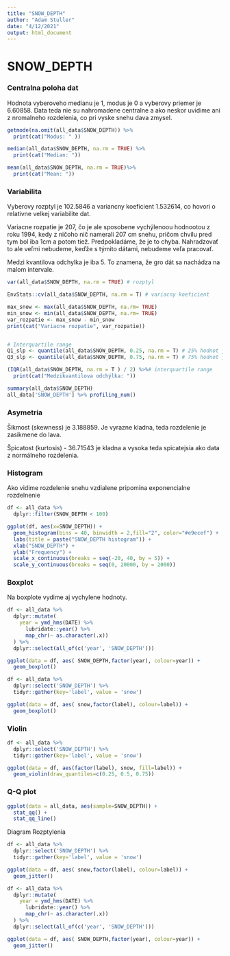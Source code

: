 ```yaml
---
title: "SNOW_DEPTH"
author: "Adam Stuller"
date: "4/12/2021"
output: html_document
---
```

# SNOW_DEPTH


### Centralna poloha dat

Hodnota vyberoveho medianu je 1, modus je 0 a vyberovy priemer je 6.60858. Data teda nie su nahromadene centralne a ako neskor uvidime ani z nromalneho rozdelenia, co pri vyske snehu dava zmysel.

```r
getmode(na.omit(all_data$SNOW_DEPTH)) %>%
  print(cat("Modus: " ))

median(all_data$SNOW_DEPTH, na.rm = TRUE) %>%
  print(cat("Median: "))

mean(all_data$SNOW_DEPTH, na.rm = TRUE)%>%
  print(cat("Mean: "))
``` 


### Variabilita 

Vyberovy rozptyl je 102.5846 a variancny koeficient 1.532614, co hovori o relativne velkej variabilite dat. 

Variacne rozpatie je 207, čo je ale sposobene vychýlenoou  hodnootou z roku 1994, kedy z ničoho nič namerali 207 cm snehu, pričom chvílu pred tym bol iba 1cm a potom tiež. Predpokladáme, že je to chyba. Nahradzovať to ale veľmi nebudeme, keďže s týmito dátami, nebudeme veľa pracovať.

Medzi kvantilova odchylka je iba 5. To znamena, že gro dát sa nachádza na malom intervale. 

```r
var(all_data$SNOW_DEPTH, na.rm = TRUE) # rozptyl

EnvStats::cv(all_data$SNOW_DEPTH, na.rm = T) # variacny koeficient

max_snow <- max(all_data$SNOW_DEPTH, na.rm= TRUE)
min_snow <- min(all_data$SNOW_DEPTH, na.rm= TRUE)
var_rozpatie <- max_snow - min_snow
print(cat("Variacne rozpatie", var_rozpatie))


# Interquartile range
Q1_slp <- quantile(all_data$SNOW_DEPTH, 0.25, na.rm = T) # 25% hodnot je mensich a 75% vacsich
Q3_slp <- quantile(all_data$SNOW_DEPTH, 0.75, na.rm = T) # 75% hodnot je mensich a 25% vacsich

(IQR(all_data$SNOW_DEPTH, na.rm = T ) / 2) %>%# interquartile range
  print(cat("Medzikvantilova odchýlka: "))

summary(all_data$SNOW_DEPTH)
all_data['SNOW_DEPTH'] %>% profiling_num()
```


### Asymetria
Šikmost (skewness) je 3.188859. Je vyrazne kladna, teda rozdelenie je zasikmene do lava.

Špicatost (kurtosis) - 36.71543 je kladna a vysoka teda spicatejsia ako data z normálneho rozdelenia. 

### Histogram 

Ako vidime rozdelenie snehu vzdialene pripomina exponencialne rozdelnenie
```r
df <- all_data %>%
  dplyr::filter(SNOW_DEPTH < 100)

ggplot(df, aes(x=SNOW_DEPTH)) + 
  geom_histogram(bins = 40, binwidth = 2,fill="2", color="#e9ecef") +
  labs(title = paste("SNOW_DEPTH histogram")) +
  xlab("SNOW_DEPTH") +
  ylab("Frequency") +
  scale_x_continuous(breaks = seq(-20, 40, by = 5)) +
  scale_y_continuous(breaks = seq(0, 20000, by = 2000))
```



### Boxplot 

Na boxplote vydime aj vychylene hodnoty. 
```r
df <- all_data %>% 
  dplyr::mutate(
    year = ymd_hms(DATE) %>% 
      lubridate::year() %>% 
      map_chr(~ as.character(.x))
  ) %>%
  dplyr::select(all_of(c('year', 'SNOW_DEPTH')))

ggplot(data = df, aes( SNOW_DEPTH,factor(year), colour=year)) +
  geom_boxplot() 
```


```r
df <- all_data %>% 
  dplyr::select('SNOW_DEPTH') %>%
  tidyr::gather(key='label', value = 'snow')

ggplot(data = df, aes( snow,factor(label), colour=label)) +
  geom_boxplot() 
```


### Violin 
```r
df <- all_data %>%
  dplyr::select('SNOW_DEPTH') %>%
  tidyr::gather(key='label', value = 'snow')

ggplot(data = df, aes(factor(label), snow, fill=label)) +
  geom_violin(draw_quantiles=c(0.25, 0.5, 0.75))
```

### Q-Q plot 

```r
ggplot(data = all_data, aes(sample=SNOW_DEPTH)) +
  stat_qq() + 
  stat_qq_line()
```

Diagram Rozptylenia
```r
df <- all_data %>%
  dplyr::select('SNOW_DEPTH') %>%
  tidyr::gather(key='label', value = 'snow')

ggplot(data = df, aes( snow,factor(label), colour=label)) +
  geom_jitter() 
```


```r

df <- all_data %>% 
  dplyr::mutate(
    year = ymd_hms(DATE) %>% 
      lubridate::year() %>% 
      map_chr(~ as.character(.x))
  ) %>%
  dplyr::select(all_of(c('year', 'SNOW_DEPTH')))

ggplot(data = df, aes( SNOW_DEPTH,factor(year), colour=year)) +
  geom_jitter() 
``` 



